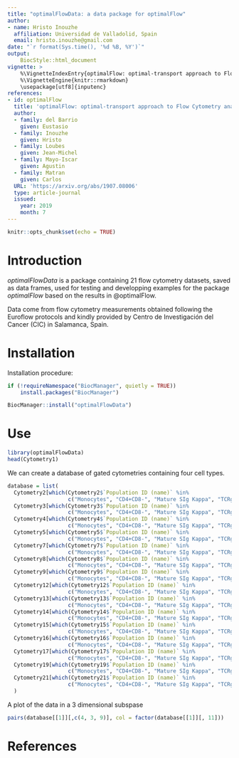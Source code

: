 ```yaml
---
title: "optimalFlowData: a data package for optimalFlow"
author:
- name: Hristo Inouzhe
  affiliation: Universidad de Valladolid, Spain
  email: hristo.inouzhe@gmail.com
date: "`r format(Sys.time(), '%d %B, %Y')`"
output: 
    BiocStyle::html_document
vignette: >
    %\VignetteIndexEntry{optimalFlow: optimal-transport approach to Flow Cytometry analysis}
    %\VignetteEngine{knitr::rmarkdown}
    \usepackage[utf8]{inputenc}
references:
- id: optimalFlow
  title: 'optimalFlow: optimal-transport approach to Flow Cytometry analysis'
  author:
  - family: del Barrio
    given: Eustasio
  - family: Inouzhe
    given: Hristo
  - family: Loubes
    given: Jean-Michel
  - family: Mayo-Iscar
    given: Agustin
  - family: Matran
    given: Carlos
  URL: 'https://arxiv.org/abs/1907.08006'
  type: article-journal
  issued:
    year: 2019
    month: 7
---
```




```r
knitr::opts_chunk$set(echo = TRUE)
```

# Introduction

*optimalFlowData* is a package containing 21 flow cytometry datasets, saved as data frames, used for testing and developping examples for the package *optimalFlow* based on the results in @optimalFlow.

Data come from flow cytometry measurements obtained following the Euroflow protocols and kindly provided by Centro de Investigación del Cancer (CIC) in Salamanca, Spain.

# Installation

Installation procedure:

```r
if (!requireNamespace("BiocManager", quietly = TRUE))
    install.packages("BiocManager")

BiocManager::install("optimalFlowData")
```

# Use
```r
library(optimalFlowData)
head(Cytometry1)
```
We can create a database of gated cytometries containing four cell types.
```r

database = list(
  Cytometry2[which(Cytometry2$`Population ID (name)` %in% 
                   c("Monocytes", "CD4+CD8-", "Mature SIg Kappa", "TCRgd-")),],
  Cytometry3[which(Cytometry3$`Population ID (name)` %in% 
                   c("Monocytes", "CD4+CD8-", "Mature SIg Kappa", "TCRgd-")),],
  Cytometry4[which(Cytometry4$`Population ID (name)` %in% 
                   c("Monocytes", "CD4+CD8-", "Mature SIg Kappa", "TCRgd-")),],
  Cytometry5[which(Cytometry5$`Population ID (name)` %in% 
                   c("Monocytes", "CD4+CD8-", "Mature SIg Kappa", "TCRgd-")),],
  Cytometry7[which(Cytometry7$`Population ID (name)` %in% 
                   c("Monocytes", "CD4+CD8-", "Mature SIg Kappa", "TCRgd-")),],
  Cytometry8[which(Cytometry8$`Population ID (name)` %in% 
                   c("Monocytes", "CD4+CD8-", "Mature SIg Kappa", "TCRgd-")),],
  Cytometry9[which(Cytometry9$`Population ID (name)` %in% 
                   c("Monocytes", "CD4+CD8-", "Mature SIg Kappa", "TCRgd-")),],
  Cytometry12[which(Cytometry12$`Population ID (name)` %in% 
                   c("Monocytes", "CD4+CD8-", "Mature SIg Kappa", "TCRgd-")),],
  Cytometry13[which(Cytometry13$`Population ID (name)` %in% 
                   c("Monocytes", "CD4+CD8-", "Mature SIg Kappa", "TCRgd-")),],
  Cytometry14[which(Cytometry14$`Population ID (name)` %in% 
                   c("Monocytes", "CD4+CD8-", "Mature SIg Kappa", "TCRgd-")),],
  Cytometry15[which(Cytometry15$`Population ID (name)` %in% 
                   c("Monocytes", "CD4+CD8-", "Mature SIg Kappa", "TCRgd-")),],
  Cytometry16[which(Cytometry16$`Population ID (name)` %in% 
                   c("Monocytes", "CD4+CD8-", "Mature SIg Kappa", "TCRgd-")),],
  Cytometry17[which(Cytometry17$`Population ID (name)` %in% 
                   c("Monocytes", "CD4+CD8-", "Mature SIg Kappa", "TCRgd-")),],
  Cytometry19[which(Cytometry19$`Population ID (name)` %in% 
                   c("Monocytes", "CD4+CD8-", "Mature SIg Kappa", "TCRgd-")),],
  Cytometry21[which(Cytometry21$`Population ID (name)` %in% 
                   c("Monocytes", "CD4+CD8-", "Mature SIg Kappa", "TCRgd-")),]
  )
```
A plot of the data in a 3 dimensional subspase
```r
pairs(database[[1]][,c(4, 3, 9)], col = factor(database[[1]][, 11]))
```

# References
